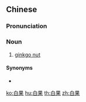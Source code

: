 ==Chinese==
{{zh-forms}}
{{wikipedia|lang=zh}}

===Pronunciation===
{{zh-pron
|m=báiguǒ
|c=baak6 gwo2
|h=pfs=phe̍t-kó
|md=băh-guō
|mn=xm:pe̍h-ké/zz:pe̍eh-kóe/tw:pe̍h-kó
|w=5baq ku
|cat=n
}}

===Noun===
{{zh-noun}}

# [[ginkgo nut]] {{gloss|''[[Ginkgo biloba]]'', a [[herb]] used in [[traditional Chinese medicine]]}} {{zh-mw|m:顆|粒}}

====Synonyms====
* {{zh-l|銀杏}}

[[ko:白果]]
[[hu:白果]]
[[th:白果]]
[[zh:白果]]